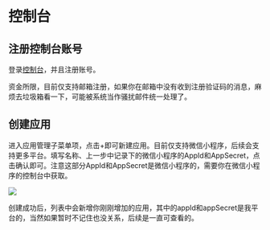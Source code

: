 
# 控制台

## 注册控制台账号

登录[控制台](https://control.unit-one.top)，并且注册账号。

<Callout>
  资金所限，目前仅支持邮箱注册，如果你在邮箱中没有收到注册验证码的消息，麻烦去垃圾箱看一下，可能被系统当作骚扰邮件统一处理了。
</Callout>

## 创建应用

进入应用管理子菜单项，点击+即可新建应用。目前仅支持微信小程序，后续会支持更多平台。填写名称、上一步中记录下的微信小程序的AppId和AppSecret，点击确认即可。注意这部分AppId和AppSecret是微信小程序的，需要你在微信小程序的控制台中获取。

![](https://oss.kinda.info/image202312151400235.png)

创建成功后，列表中会新增你刚刚增加的应用，其中的appId和appSecret是我平台的，当然如果暂时不记住也没关系，后续是一直可查看的。